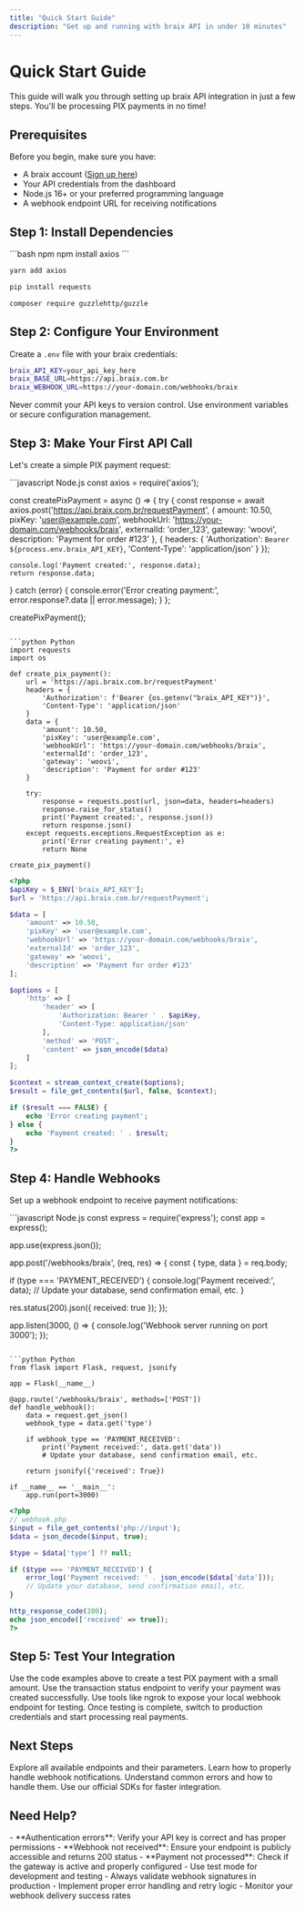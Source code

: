 ```yaml
---
title: "Quick Start Guide"
description: "Get up and running with braix API in under 10 minutes"
---
```


# Quick Start Guide

This guide will walk you through setting up braix API integration in just a few steps. You'll be processing PIX payments in no time!

## Prerequisites

Before you begin, make sure you have:

- A braix account ([Sign up here](https://dashboard.braix.com.br))
- Your API credentials from the dashboard
- Node.js 16+ or your preferred programming language
- A webhook endpoint URL for receiving notifications

## Step 1: Install Dependencies

<CodeGroup>
```bash npm
npm install axios
```

```bash yarn
yarn add axios
```

```bash pip
pip install requests
```

```bash composer
composer require guzzlehttp/guzzle
```
</CodeGroup>

## Step 2: Configure Your Environment

Create a `.env` file with your braix credentials:

```bash .env
braix_API_KEY=your_api_key_here
braix_BASE_URL=https://api.braix.com.br
braix_WEBHOOK_URL=https://your-domain.com/webhooks/braix
```

<Warning>
Never commit your API keys to version control. Use environment variables or secure configuration management.
</Warning>

## Step 3: Make Your First API Call

Let's create a simple PIX payment request:

<CodeGroup>
```javascript Node.js
const axios = require('axios');

const createPixPayment = async () => {
  try {
    const response = await axios.post('https://api.braix.com.br/requestPayment', {
      amount: 10.50,
      pixKey: 'user@example.com',
      webhookUrl: 'https://your-domain.com/webhooks/braix',
      externalId: 'order_123',
      gateway: 'woovi',
      description: 'Payment for order #123'
    }, {
      headers: {
        'Authorization': `Bearer ${process.env.braix_API_KEY}`,
        'Content-Type': 'application/json'
      }
    });

    console.log('Payment created:', response.data);
    return response.data;
  } catch (error) {
    console.error('Error creating payment:', error.response?.data || error.message);
  }
};

createPixPayment();
```

```python Python
import requests
import os

def create_pix_payment():
    url = 'https://api.braix.com.br/requestPayment'
    headers = {
        'Authorization': f'Bearer {os.getenv("braix_API_KEY")}',
        'Content-Type': 'application/json'
    }
    data = {
        'amount': 10.50,
        'pixKey': 'user@example.com',
        'webhookUrl': 'https://your-domain.com/webhooks/braix',
        'externalId': 'order_123',
        'gateway': 'woovi',
        'description': 'Payment for order #123'
    }
    
    try:
        response = requests.post(url, json=data, headers=headers)
        response.raise_for_status()
        print('Payment created:', response.json())
        return response.json()
    except requests.exceptions.RequestException as e:
        print('Error creating payment:', e)
        return None

create_pix_payment()
```

```php PHP
<?php
$apiKey = $_ENV['braix_API_KEY'];
$url = 'https://api.braix.com.br/requestPayment';

$data = [
    'amount' => 10.50,
    'pixKey' => 'user@example.com',
    'webhookUrl' => 'https://your-domain.com/webhooks/braix',
    'externalId' => 'order_123',
    'gateway' => 'woovi',
    'description' => 'Payment for order #123'
];

$options = [
    'http' => [
        'header' => [
            'Authorization: Bearer ' . $apiKey,
            'Content-Type: application/json'
        ],
        'method' => 'POST',
        'content' => json_encode($data)
    ]
];

$context = stream_context_create($options);
$result = file_get_contents($url, false, $context);

if ($result === FALSE) {
    echo 'Error creating payment';
} else {
    echo 'Payment created: ' . $result;
}
?>
```
</CodeGroup>

## Step 4: Handle Webhooks

Set up a webhook endpoint to receive payment notifications:

<CodeGroup>
```javascript Node.js
const express = require('express');
const app = express();

app.use(express.json());

app.post('/webhooks/braix', (req, res) => {
  const { type, data } = req.body;
  
  if (type === 'PAYMENT_RECEIVED') {
    console.log('Payment received:', data);
    // Update your database, send confirmation email, etc.
  }
  
  res.status(200).json({ received: true });
});

app.listen(3000, () => {
  console.log('Webhook server running on port 3000');
});
```

```python Python
from flask import Flask, request, jsonify

app = Flask(__name__)

@app.route('/webhooks/braix', methods=['POST'])
def handle_webhook():
    data = request.get_json()
    webhook_type = data.get('type')
    
    if webhook_type == 'PAYMENT_RECEIVED':
        print('Payment received:', data.get('data'))
        # Update your database, send confirmation email, etc.
    
    return jsonify({'received': True})

if __name__ == '__main__':
    app.run(port=3000)
```

```php PHP
<?php
// webhook.php
$input = file_get_contents('php://input');
$data = json_decode($input, true);

$type = $data['type'] ?? null;

if ($type === 'PAYMENT_RECEIVED') {
    error_log('Payment received: ' . json_encode($data['data']));
    // Update your database, send confirmation email, etc.
}

http_response_code(200);
echo json_encode(['received' => true]);
?>
```
</CodeGroup>

## Step 5: Test Your Integration

<Steps>
<Step title="Create a Test Payment">
  Use the code examples above to create a test PIX payment with a small amount.
</Step>

<Step title="Check Payment Status">
  Use the transaction status endpoint to verify your payment was created successfully.
</Step>

<Step title="Simulate Webhook">
  Use tools like ngrok to expose your local webhook endpoint for testing.
</Step>

<Step title="Go Live">
  Once testing is complete, switch to production credentials and start processing real payments.
</Step>
</Steps>

## Next Steps

<CardGroup cols={2}>
<Card title="API Reference" icon="code" href="/api-reference">
Explore all available endpoints and their parameters.
</Card>

<Card title="Webhook Guide" icon="zap" href="/guides/webhook-handling">
Learn how to properly handle webhook notifications.
</Card>

<Card title="Error Handling" icon="alert-triangle" href="/guides/error-handling">
Understand common errors and how to handle them.
</Card>

<Card title="SDKs" icon="package" href="/sdks">
Use our official SDKs for faster integration.
</Card>
</CardGroup>

## Need Help?

<AccordionGroup>
<Accordion title="Common Issues">
  - **Authentication errors**: Verify your API key is correct and has proper permissions
  - **Webhook not received**: Ensure your endpoint is publicly accessible and returns 200 status
  - **Payment not processed**: Check if the gateway is active and properly configured
</Accordion>

<Accordion title="Testing Tips">
  - Use test mode for development and testing
  - Always validate webhook signatures in production
  - Implement proper error handling and retry logic
  - Monitor your webhook delivery success rates
</Accordion>
</AccordionGroup>
